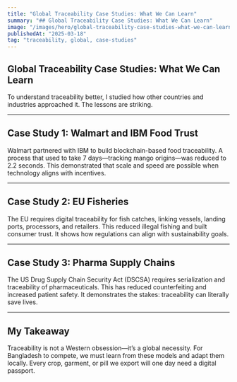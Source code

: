 ```yaml
---
title: "Global Traceability Case Studies: What We Can Learn"
summary: "## Global Traceability Case Studies: What We Can Learn"
image: "/images/hero/global-traceability-case-studies-what-we-can-learn.jpg"
publishedAt: "2025-03-18"
tag: "traceability, global, case-studies"
---
```


## Global Traceability Case Studies: What We Can Learn

To understand traceability better, I studied how other countries and industries approached it. The lessons are striking.

---
## Case Study 1: Walmart and IBM Food Trust

Walmart partnered with IBM to build blockchain-based food traceability. A process that used to take 7 days—tracking mango origins—was reduced to 2.2 seconds. This demonstrated that scale and speed are possible when technology aligns with incentives.

---
## Case Study 2: EU Fisheries

The EU requires digital traceability for fish catches, linking vessels, landing ports, processors, and retailers. This reduced illegal fishing and built consumer trust. It shows how regulations can align with sustainability goals.

---
## Case Study 3: Pharma Supply Chains

The US Drug Supply Chain Security Act (DSCSA) requires serialization and traceability of pharmaceuticals. This has reduced counterfeiting and increased patient safety. It demonstrates the stakes: traceability can literally save lives.

---
## My Takeaway

Traceability is not a Western obsession—it’s a global necessity. For Bangladesh to compete, we must learn from these models and adapt them locally. Every crop, garment, or pill we export will one day need a digital passport.
